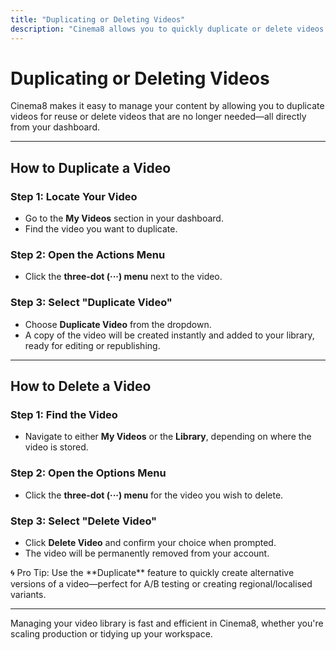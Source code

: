 ```yaml
---
title: "Duplicating or Deleting Videos"
description: "Cinema8 allows you to quickly duplicate or delete videos directly from the dashboard."
---
```



# Duplicating or Deleting Videos

Cinema8 makes it easy to manage your content by allowing you to duplicate videos for reuse or delete videos that are no longer needed—all directly from your dashboard.

---

## How to Duplicate a Video

<Steps>

### Step 1: Locate Your Video

- Go to the **My Videos** section in your dashboard.
- Find the video you want to duplicate.

### Step 2: Open the Actions Menu

- Click the **three-dot (···) menu** next to the video.

### Step 3: Select "Duplicate Video"

- Choose **Duplicate Video** from the dropdown.
- A copy of the video will be created instantly and added to your library, ready for editing or republishing.

</Steps>

---

## How to Delete a Video

<Steps>

### Step 1: Find the Video

- Navigate to either **My Videos** or the **Library**, depending on where the video is stored.

### Step 2: Open the Options Menu

- Click the **three-dot (···) menu** for the video you wish to delete.

### Step 3: Select "Delete Video"

- Click **Delete Video** and confirm your choice when prompted.
- The video will be permanently removed from your account.

</Steps>

<Callout type="info">
🌀 Pro Tip: Use the **Duplicate** feature to quickly create alternative versions of a video—perfect for A/B testing or creating regional/localised variants.
</Callout>

---

Managing your video library is fast and efficient in Cinema8, whether you're scaling production or tidying up your workspace.
